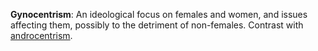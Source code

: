 '''Gynocentrism''':  An ideological focus on females and women, and issues affecting them, possibly to the detriment of non-females.  Contrast with [[androcentrism]].